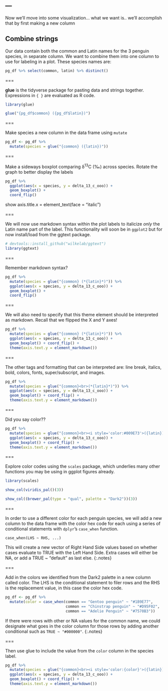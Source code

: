 ---
---

Now we'll move into some visualization...
what we want is..
we'll accomplish that by first making a new column

## Combine strings

Our data contain both the common and Latin names for the 3 penguin species, in separate column. We want to combine them into one column to use for labeling in a plot. These species names are:

```r
pg_df %>% select(common, latin) %>% distinct()
```

===

**glue** is the tidyverse package for pasting data and strings together. Expressions in `{ }` are evaluated as R code. 

```r
library(glue)
```


```r
glue("{pg_df$common} ({pg_df$latin})")
```

===

Make species a new column in the data frame using `mutate`

```r
pg_df <- pg_df %>% 
  mutate(species = glue("{common} ({latin})"))
```

===

Make a sideways boxplot comparing δ<sup>13</sup>C (‰) across species. Rotate the graph to better display the labels


```r
pg_df %>% 
  ggplot(aes(x = species, y = delta_13_c_ooo)) +
  geom_boxplot() +
  coord_flip()
```

show axis.title.x = element_text(face = "italic")

===

We will now use markdown syntax within the plot labels to italicize *only* the Latin name part of the label. This functionality will soon be in `ggplot2` but for now install/load from the ggtext package.

```r
# devtools::install_github("wilkelab/ggtext")
library(ggtext)
```

===

Remember markdown syntax? 

```r
pg_df %>% 
  mutate(species = glue("{common} (*{latin}*)")) %>%
  ggplot(aes(x = species, y = delta_13_c_ooo)) +
  geom_boxplot() +
  coord_flip()
```

===

We will also need to specify that this theme element should be interpreted as markdown. Recall that we flipped the X and Y axes! 

```r
pg_df %>% 
  mutate(species = glue("{common} (*{latin}*)")) %>%
  ggplot(aes(x = species, y = delta_13_c_ooo)) +
  geom_boxplot() + coord_flip() +
  theme(axis.text.y = element_markdown()) 
```

===

The other tags and formatting that can be interpreted are: line break, italics, bold, colors, fonts, super/subscript, and images.

```r
pg_df %>% 
  mutate(species = glue("{common}<br>(*{latin}*)")) %>%
  ggplot(aes(x = species, y = delta_13_c_ooo)) +
  geom_boxplot() + coord_flip() +
  theme(axis.text.y = element_markdown()) 
```

===

Did you say color??

```r
pg_df %>% 
  mutate(species = glue("{common}<br><i style='color:#009E73'>({latin})</i>")) %>%
  ggplot(aes(x = species, y = delta_13_c_ooo)) +
  geom_boxplot() + coord_flip() +
  theme(axis.text.y = element_markdown())
```

===

Explore color codes using the `scales` package, which underlies many other functions you may be using in ggplot figures already. 

```r
library(scales)
```
```r
show_col(viridis_pal()(3))
```
```r
show_col((brewer_pal(type = "qual", palette = "Dark2"))(3))
```

===

In order to use a different color for each penguin species, we will add a new column to the data frame with the color hex code for each using a series of conditional statements with `dplyr`'s `case_when` function. 

```
case_when(LHS ~ RHS, ...)
```

This will create a new vector of Right Hand Side values based on whether cases evaluate to TRUE with the Left Hand Side. Extra cases will either be NA, or add a TRUE ~ "default" as last else. 
{:.notes}

===

Add in the colors we identified from the Dark2 palette in a new column called color. The LHS is the conditional statement to filer rows and the RHS is the replacement value, in this case the color hex code.

```r
pg_df <- pg_df %>%
  mutate(color = case_when(common == "Gentoo penguin" ~ "#1B9E77",
                           common == "Chinstrap penguin" ~ "#D95F02",
                           common == "Adelie Penguin" ~ "#7570B3"))
```

If there were rows with other or NA values for the common name, we could designate what goes in the color column for those rows by adding another conditional such as `TRUE ~ "#000000"`.
{:.notes}

===

Then use glue to include the value from the `color` column in the species label.

```r
pg_df %>% 
  mutate(species = glue("{common}<br><i style='color:{color}'>({latin})</i>")) %>%
  ggplot(aes(x = species, y = delta_13_c_ooo)) +
  geom_boxplot() + coord_flip() +
  theme(axis.text.y = element_markdown())
```


